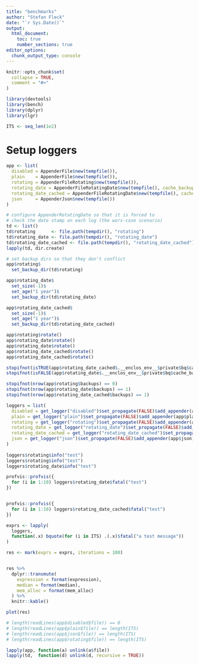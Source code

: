 ```yaml
---
title: "benchmarks"
author: "Stefan Fleck"
date: "`r Sys.Date()`"
output: 
  html_document:
    toc: true
    number_sections: true
editor_options: 
  chunk_output_type: console
---
```


```r
knitr::opts_chunk$set(
  collapse = TRUE,
  comment = "#>"
)

library(devtools)
library(bench)
library(dplyr)
library(lgr)

```

```r
ITS <- seq_len(1e2)


```


# Setup loggers
```r
app <- list(
  disabled = AppenderFile$new(tempfile()),
  plain    = AppenderFile$new(tempfile()),
  rotating = AppenderFileRotating$new(tempfile()),
  rotating_date = AppenderFileRotatingDate$new(tempfile(), cache_backups = FALSE),
  rotating_date_cached = AppenderFileRotatingDate$new(tempfile(), cache_backups = TRUE),
  json     = AppenderJson$new(tempfile())
)

# configure AppenderRotatingDate so that it is forced to 
# check the date stamp on each log (the wors-case scenario)
td <- list()
td$rotating      <- file.path(tempdir(), "rotating")
td$rotating_date <- file.path(tempdir(), "rotating_date")
td$rotating_date_cached <- file.path(tempdir(), "rotating_date_cached")
lapply(td, dir.create)

# set backup dirs so that they don't conflict
app$rotating$
  set_backup_dir(td$rotating)

app$rotating_date$
  set_size(-1)$
  set_age("1 year")$
  set_backup_dir(td$rotating_date)

app$rotating_date_cached$
  set_size(-1)$
  set_age("1 year")$
  set_backup_dir(td$rotating_date_cached)

app$rotating$rotate()
app$rotating_date$rotate()
app$rotating_date$rotate()
app$rotating_date_cached$rotate()
app$rotating_date_cached$rotate()

stopifnot(isTRUE(app$rotating_date_cached$.__enclos_env__$private$bq$cache_backups))
stopifnot(isFALSE(app$rotating_date$.__enclos_env__$private$bq$cache_backups))

stopifnot(nrow(app$rotating$backups) == 0)
stopifnot(nrow(app$rotating_date$backups) == 1)
stopifnot(nrow(app$rotating_date_cached$backups) == 1)

loggers = list(
  disabled = get_logger("disabled")$set_propagate(FALSE)$add_appender(app$disabled)$set_threshold(0),
  plain = get_logger("plain")$set_propagate(FALSE)$add_appender(app$plain),
  rotating = get_logger("rotating")$set_propagate(FALSE)$add_appender(app$rotating),
  rotating_date = get_logger("rotating_date")$set_propagate(FALSE)$add_appender(app$rotating_date),
  rotating_date_cached = get_logger("rotating_date_cached")$set_propagate(FALSE)$add_appender(app$rotating_date_cached),
  json = get_logger("json")$set_propagate(FALSE)$add_appender(app$json)
)
  
loggers$rotating$info("test")
loggers$rotating$info("test")
loggers$rotating_date$info("test")

```

```r

profvis::profvis({
  for (i in 1:10) loggers$rotating_date$fatal("test")
})


profvis::profvis({
  for (i in 1:10) loggers$rotating_date_cached$fatal("test")
})
```


```r
exprs <- lapply(
  loggers,
  function(.x) bquote(for (i in ITS) .(.x)$fatal("a test message"))
)

```

```r
res <- mark(exprs = exprs, iterations = 100)


res %>% 
  dplyr::transmute(
    expression = format(expression), 
    median = format(median), 
    mem_alloc = format(mem_alloc)
  ) %>% 
  knitr::kable()

```
```r
plot(res)
```



```r
# length(readLines(app$disabled$file)) == 0
# length(readLines(app$plain$file)) == length(ITS)
# length(readLines(app$json$file)) == length(ITS)
# length(readLines(app$rotating$file)) == length(ITS)

lapply(app, function(a) unlink(a$file))
lapply(td,  function(d) unlink(d, recursive = TRUE))

```

